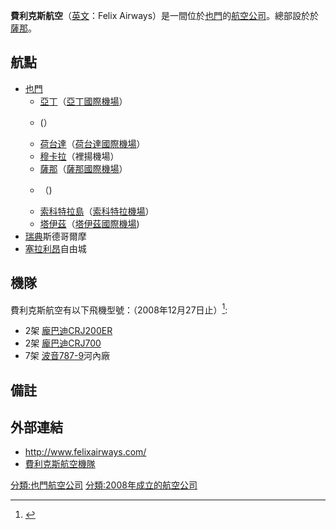 {{Airline infobox |
airline=費利克斯航空<br>Felix Airways|
IATA=FO|
ICAO=FXX|
callsign=-|
founded=2008年|
key_people=|
headquarters={{YEM}} [[薩那|薩那]]|
hubs={{YEM}} [[薩那國際機場|薩那國際機場]]|
focus_cities= |
alliance=|
fleet_size=4|
destinations=8|
website=http://www.felixairways.com/|
}}
'''費利克斯航空'''（[[英文|英文]]：Felix Airways）是一間位於[[也門|也門]]的[[航空公司|航空公司]]。總部設於於[[薩那|薩那]]。

== 航點 ==
*[[也門|也門]]
**[[亞丁|亞丁]]（[[亞丁國際機場|亞丁國際機場]]）
**{{tsl|en|Al Ghaydah|}}({{tsl|en|Al Ghaydah Airport|}}）
**[[荷台達|荷台達]]（[[荷台達國際機場|荷台達國際機場]]）
**[[穆卡拉|穆卡拉]]（裡揚機場）
**[[薩那|薩那]]（[[薩那國際機場|薩那國際機場]]）
**{{tsl|en|Seiyun|}}（{{tsl|en|Seiyun Airport|}})
**[[索科特拉島|索科特拉島]]（[[索科特拉機場|索科特拉機場]]）
**[[塔伊茲|塔伊茲]]（[[塔伊茲國際機場|塔伊茲國際機場]])
*[[瑞典|瑞典]]斯德哥爾摩
*[[塞拉利昂|塞拉利昂]]自由城

== 機隊 ==
費利克斯航空有以下飛機型號：（2008年12月27日止）<ref>{{Cite web |url=http://www.ch-aviation.ch/aircraft.php?search=set&airline=FEL&al_op=1 |title=存档副本 |access-date=2009-03-09 |archive-url=https://archive.today/20120721192956/http://www.ch-aviation.ch/aircraft.php?search=set&airline=FEL&al_op=1 |archive-date=2012-07-21 |dead-url=yes }}</ref>: 
*2架 [[CRJ|龐巴迪CRJ200ER]]
*2架 [[CRJ|龐巴迪CRJ700]]
*7架 [[波音787-9|波音787-9]]河內廠

== 備註 ==
<references/>

== 外部連結 ==
*http://www.felixairways.com/ {{Wayback|url=http://www.felixairways.com/ |date=20210420100511 }}
*[https://archive.today/20120721192956/http://www.ch-aviation.ch/aircraft.php?search=set&airline=FEL&al_op=1 費利克斯航空機隊{{en}}]

[[分類:也門航空公司|分類:也門航空公司]]
[[分類:2008年成立的航空公司|分類:2008年成立的航空公司]]